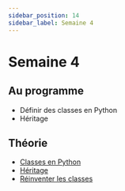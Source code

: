 ```yaml
---
sidebar_position: 14
sidebar_label: Semaine 4
---
```


# Semaine 4

## Au programme
- Définir des classes en Python
- Héritage

## Théorie
- [Classes en Python](theorie/01_classes.md)
- [Héritage](theorie/02_heritage.md)
- [Réinventer les classes](theorie/03_reinventer_classes.md)
